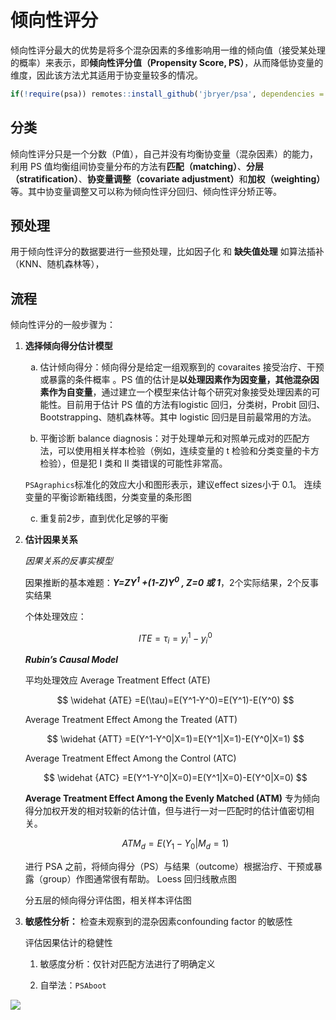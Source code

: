 # 倾向性评分 {.unnumbered}

倾向性评分最大的优势是将多个混杂因素的多维影响用一维的倾向值（接受某处理的概率）来表示，即**倾向性评分值（Propensity Score, PS）**，从而降低协变量的维度，因此该方法尤其适用于协变量较多的情况。

```r
if(!require(psa)) remotes::install_github('jbryer/psa', dependencies = 'Enhances')
```

## 分类

倾向性评分只是一个分数（P值），自己并没有均衡协变量（混杂因素）的能力，利用 PS 值均衡组间协变量分布的方法有**匹配（matching）**、**分层（stratification）**、**协变量调整（covariate adjustment）**和**加权（weighting）**等。其中协变量调整又可以称为倾向性评分回归、倾向性评分矫正等。

## 预处理

用于倾向性评分的数据要进行一些预处理，比如因子化 和 **缺失值处理** 如算法插补（KNN、随机森林等），

## 流程

倾向性评分的一般步骤为：

1.  **选择倾向得分估计模型**

    a.  估计倾向得分：倾向得分是给定一组观察到的 covaraites 接受治疗、干预或暴露的条件概率 。PS 值的估计是**以处理因素作为因变量，其他混杂因素作为自变量**，通过建立一个模型来估计每个研究对象接受处理因素的可能性。目前用于估计 PS 值的方法有logistic 回归，分类树，Probit 回归、Bootstrapping、随机森林等。其中 logistic 回归是目前最常用的方法。

    b.  平衡诊断 balance diagnosis：对于处理单元和对照单元成对的匹配方法，可以使用相关样本检验（例如，连续变量的 t 检验和分类变量的卡方检验），但是犯 I 类和 II 类错误的可能性非常高。

    `PSAgraphics`标准化的效应大小和图形表示，建议effect sizes小于 0.1。 连续变量的平衡诊断箱线图，分类变量的条形图

    c.  重复前2步，直到优化足够的平衡

2.  **估计因果关系**

    *因果关系的反事实模型*

    因果推断的基本难题：***Y=ZY^1^ +(1-Z)Y^0^ , Z=0 或 1***，2个实际结果，2个反事实结果

    个体处理效应：

    $$
    ITE=\tau_i=y_i^1-y_i^0
    $$

    ***Rubin’s Causal Model***

    平均处理效应 Average Treatment Effect (ATE)

    $$
    \widehat {ATE} =E(\tau)=E(Y^1-Y^0)=E(Y^1)-E(Y^0)
    $$

    Average Treatment Effect Among the Treated (ATT)

    $$
    \widehat {ATT} =E(Y^1-Y^0|X=1)=E(Y^1|X=1)-E(Y^0|X=1)
    $$

    Average Treatment Effect Among the Control (ATC)

    $$
    \widehat {ATC} =E(Y^1-Y^0|X=0)=E(Y^1|X=0)-E(Y^0|X=0)
    $$

    **Average Treatment Effect Among the Evenly Matched (ATM)** 专为倾向得分加权开发的相对较新的估计值，但与进行一对一匹配时的估计值密切相关。

    $$
    ATM_d=E(Y_1-Y_0|M_d=1)
    $$

    进行 PSA 之前，将倾向得分（PS）与结果（outcome）根据治疗、干预或暴露（group）作图通常很有帮助。 Loess 回归线散点图

    分五层的倾向得分评估图，相关样本评估图

3.  **敏感性分析：** 检查未观察到的混杂因素confounding factor 的敏感性

    评估因果估计的稳健性

    1.  敏感度分析：仅针对匹配方法进行了明确定义

    2.  自举法：`PSAboot`

![](images/PSA_Flow.png){fig-align="center"}
